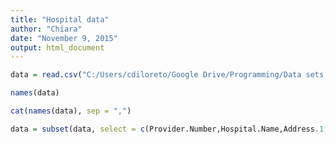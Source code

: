 ```yaml
---
title: "Hospital data"
author: "Chiara"
date: "November 9, 2015"
output: html_document
---
```


```r
data = read.csv("C:/Users/cdiloreto/Google Drive/Programming/Data sets and exercises/hospital-data.csv")

names(data)

cat(names(data), sep = ",")

data = subset(data, select = c(Provider.Number,Hospital.Name,Address.1,City,State,ZIP.Code,County,Phone.Number,Hospital.Type,Hospital.Ownership,Emergency.Services))
```

```r

```

